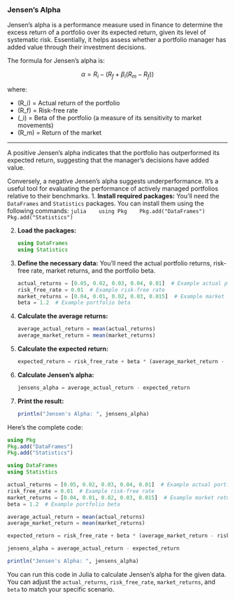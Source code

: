 ### Jensen's Alpha 

Jensen's alpha is a performance measure used in finance to determine the excess return of a portfolio over its expected return, given its level of systematic risk. Essentially, it helps assess whether a portfolio manager has added value through their investment decisions.

The formula for Jensen's alpha is:

$$\alpha = R_i - \left(R_f + \beta_i \left(R_m - R_f\right)\right)$$

where:

- \(R_i\) = Actual return of the portfolio
- \(R_f\) = Risk-free rate
- \(\beta_i\) = Beta of the portfolio (a measure of its sensitivity to market movements)
- \(R_m\) = Return of the market

--------------------------------------------------------------------------------------------------------------

A positive Jensen's alpha indicates that the portfolio has outperformed its expected return, suggesting that the manager's decisions have added value. 

Conversely, a negative Jensen's alpha suggests underperformance. It's a useful tool for evaluating the performance of actively managed portfolios relative to their benchmarks.
1. **Install required packages:**
   You'll need the `DataFrames` and `Statistics` packages. You can install them using the following commands:
   ```julia
   using Pkg
   Pkg.add("DataFrames")
   Pkg.add("Statistics")
   ```

2. **Load the packages:**
   ```julia
   using DataFrames
   using Statistics
   ```

3. **Define the necessary data:**
   You'll need the actual portfolio returns, risk-free rate, market returns, and the portfolio beta.
   ```julia
   actual_returns = [0.05, 0.02, 0.03, 0.04, 0.01]  # Example actual portfolio returns
   risk_free_rate = 0.01  # Example risk-free rate
   market_returns = [0.04, 0.01, 0.02, 0.03, 0.015]  # Example market returns
   beta = 1.2  # Example portfolio beta
   ```

4. **Calculate the average returns:**
   ```julia
   average_actual_return = mean(actual_returns)
   average_market_return = mean(market_returns)
   ```

5. **Calculate the expected return:**
   ```julia
   expected_return = risk_free_rate + beta * (average_market_return - risk_free_rate)
   ```

6. **Calculate Jensen's alpha:**
   ```julia
   jensens_alpha = average_actual_return - expected_return
   ```

7. **Print the result:**
   ```julia
   println("Jensen's Alpha: ", jensens_alpha)
   ```

Here's the complete code:

```julia
using Pkg
Pkg.add("DataFrames")
Pkg.add("Statistics")

using DataFrames
using Statistics

actual_returns = [0.05, 0.02, 0.03, 0.04, 0.01]  # Example actual portfolio returns
risk_free_rate = 0.01  # Example risk-free rate
market_returns = [0.04, 0.01, 0.02, 0.03, 0.015]  # Example market returns
beta = 1.2  # Example portfolio beta

average_actual_return = mean(actual_returns)
average_market_return = mean(market_returns)

expected_return = risk_free_rate + beta * (average_market_return - risk_free_rate)

jensens_alpha = average_actual_return - expected_return

println("Jensen's Alpha: ", jensens_alpha)
```

You can run this code in Julia to calculate Jensen's alpha for the given data. You can adjust the `actual_returns`, `risk_free_rate`, `market_returns`, and `beta` to match your specific scenario.

